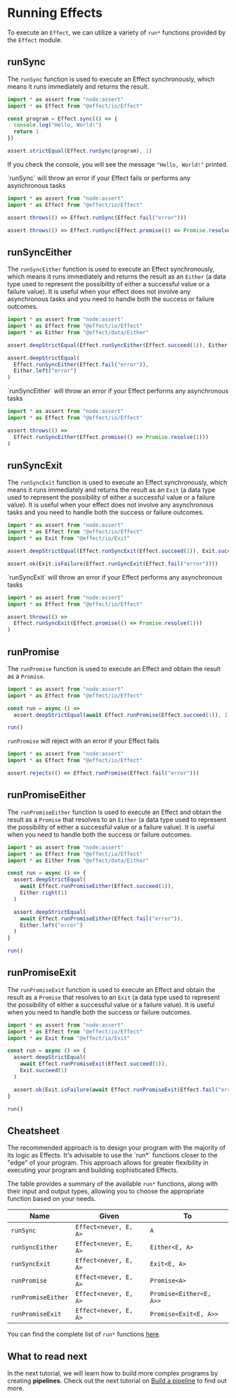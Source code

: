 
# Running Effects

To execute an `Effect`, we can utilize a variety of `run*` functions provided by the `Effect` module.

## runSync

The `runSync` function is used to execute an Effect synchronously, which means it runs immediately and returns the result.

```ts
import * as assert from "node:assert"
import * as Effect from "@effect/io/Effect"

const program = Effect.sync(() => {
  console.log("Hello, World!")
  return 1
})

assert.strictEqual(Effect.runSync(program), 1)
```

If you check the console, you will see the message `"Hello, World!"` printed.

<Warning>
  `runSync` will throw an error if your Effect fails or performs any
  asynchronous tasks
</Warning>

```ts
import * as assert from "node:assert"
import * as Effect from "@effect/io/Effect"

assert.throws(() => Effect.runSync(Effect.fail("error")))

assert.throws(() => Effect.runSync(Effect.promise(() => Promise.resolve(1))))
```

## runSyncEither

The `runSyncEither` function is used to execute an Effect synchronously, which means it runs immediately and returns the result as an `Either`
(a data type used to represent the possibility of either a successful value or a failure value).
It is useful when your effect does not involve any asynchronous tasks and you need to handle both the success or failure outcomes.

```ts
import * as assert from "node:assert"
import * as Effect from "@effect/io/Effect"
import * as Either from "@effect/data/Either"

assert.deepStrictEqual(Effect.runSyncEither(Effect.succeed(1)), Either.right(1))

assert.deepStrictEqual(
  Effect.runSyncEither(Effect.fail("error")),
  Either.left("error")
)
```

<Warning>
  `runSyncEither` will throw an error if your Effect performs any asynchronous
  tasks
</Warning>

```ts
import * as assert from "node:assert"
import * as Effect from "@effect/io/Effect"

assert.throws(() =>
  Effect.runSyncEither(Effect.promise(() => Promise.resolve(1)))
)
```

## runSyncExit

The `runSyncExit` function is used to execute an Effect synchronously, which means it runs immediately and returns the result as an `Exit`
(a data type used to represent the possibility of either a successful value or a failure value).
It is useful when your effect does not involve any asynchronous tasks and you need to handle both the success or failure outcomes.

```ts
import * as assert from "node:assert"
import * as Effect from "@effect/io/Effect"
import * as Exit from "@effect/io/Exit"

assert.deepStrictEqual(Effect.runSyncExit(Effect.succeed(1)), Exit.succeed(1))

assert.ok(Exit.isFailure(Effect.runSyncExit(Effect.fail("error"))))
```

<Warning>
  `runSyncExit` will throw an error if your Effect performs any asynchronous
  tasks
</Warning>

```ts
import * as assert from "node:assert"
import * as Effect from "@effect/io/Effect"

assert.throws(() =>
  Effect.runSyncExit(Effect.promise(() => Promise.resolve(1)))
)
```

## runPromise

The `runPromise` function is used to execute an Effect and obtain the result as a `Promise`.

```ts
import * as assert from "node:assert"
import * as Effect from "@effect/io/Effect"

const run = async () =>
  assert.deepStrictEqual(await Effect.runPromise(Effect.succeed(1)), 1)

run()
```

<Warning>`runPromise` will reject with an error if your Effect fails</Warning>

```ts
import * as assert from "node:assert"
import * as Effect from "@effect/io/Effect"

assert.rejects(() => Effect.runPromise(Effect.fail("error")))
```

## runPromiseEither

The `runPromiseEither` function is used to execute an Effect and obtain the result as a `Promise` that resolves to an `Either`
(a data type used to represent the possibility of either a successful value or a failure value).
It is useful when you need to handle both the success or failure outcomes.

```ts
import * as assert from "node:assert"
import * as Effect from "@effect/io/Effect"
import * as Either from "@effect/data/Either"

const run = async () => {
  assert.deepStrictEqual(
    await Effect.runPromiseEither(Effect.succeed(1)),
    Either.right(1)
  )

  assert.deepStrictEqual(
    await Effect.runPromiseEither(Effect.fail("error")),
    Either.left("error")
  )
}

run()
```

## runPromiseExit

The `runPromiseExit` function is used to execute an Effect and obtain the result as a `Promise` that resolves to an `Exit`
(a data type used to represent the possibility of either a successful value or a failure value).
It is useful when you need to handle both the success or failure outcomes.

```ts
import * as assert from "node:assert"
import * as Effect from "@effect/io/Effect"
import * as Exit from "@effect/io/Exit"

const run = async () => {
  assert.deepStrictEqual(
    await Effect.runPromiseExit(Effect.succeed(1)),
    Exit.succeed(1)
  )

  assert.ok(Exit.isFailure(await Effect.runPromiseExit(Effect.fail("error"))))
}

run()
```

## Cheatsheet

<Design>
  The recommended approach is to design your program with the majority of its
  logic as Effects. It's advisable to use the `run*` functions closer to the
  "edge" of your program. This approach allows for greater flexibility in
  executing your program and building sophisticated Effects.
</Design>

The table provides a summary of the available `run*` functions, along with their input and output types, allowing you to choose the appropriate function based on your needs.

| **Name**           | **Given**             | **To**                  |
| ------------------ | --------------------- | ----------------------- |
| `runSync`          | `Effect<never, E, A>` | `A`                     |
| `runSyncEither`    | `Effect<never, E, A>` | `Either<E, A>`          |
| `runSyncExit`      | `Effect<never, E, A>` | `Exit<E, A>`            |
| `runPromise`       | `Effect<never, E, A>` | `Promise<A>`            |
| `runPromiseEither` | `Effect<never, E, A>` | `Promise<Either<E, A>>` |
| `runPromiseExit`   | `Effect<never, E, A>` | `Promise<Exit<E, A>>`   |

You can find the complete list of `run*` functions [here](https://effect-ts.github.io/io/modules/Effect.ts.html#execution).

## What to read next

In the next tutorial, we will learn how to build more complex programs by creating **pipelines**.
Check out the next tutorial on [Build a pipeline](pipeline) to find out more.
